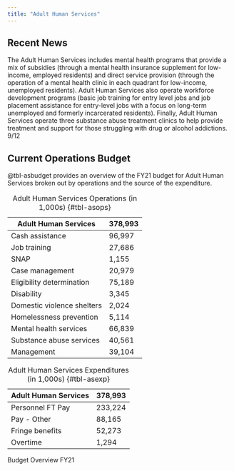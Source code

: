 ```yaml
---
title: "Adult Human Services"
---
```


## Recent News
The Adult Human Services includes mental health programs that provide a mix of subsidies (through a mental health insurance supplement for low-income, employed residents) and direct service provision (through the operation of a mental health clinic in each quadrant for low-income, unemployed residents). Adult Human Services also operate workforce development programs (basic job training for entry level jobs and job placement assistance for entry-level jobs with a focus on long-term unemployed and formerly incarcerated residents). Finally, Adult Human Services operate three substance abuse treatment clinics to help provide treatment and support for those struggling with drug or alcohol addictions. 9/12


## Current Operations Budget
@tbl-asbudget provides an overview of the FY21 budget for Adult Human Services broken out by operations and the source of the expenditure. 

::: {#tbl-asbudget layout-ncol=2}
| Adult Human Services | 378,993 |
| ---------------- | --------- |
| Cash assistance             | 96,997  |
| Job training                | 27,686  |
| SNAP                        | 1,155   |
| Case management             | 20,979  |
| Eligibility determination   | 75,189  |
| Disability                  | 3,345   |
| Domestic violence shelters | 2,024  |
| Homelessness prevention     | 5,114  |
| Mental health services      | 66,839 |
| Substance abuse services    | 40,561 |
| Management | 39,104 |

: Adult Human Services Operations (in 1,000s) {#tbl-asops}

| Adult Human Services | 378,993 |
| -------------------- | -------------- |
| Personnel FT Pay | 233,224 |
| Pay - Other | 88,165 |
| Fringe benefits | 52,273 |
| Overtime | 1,294 |

: Adult Human Services Expenditures (in 1,000s) {#tbl-asexp}

Budget Overview FY21
:::